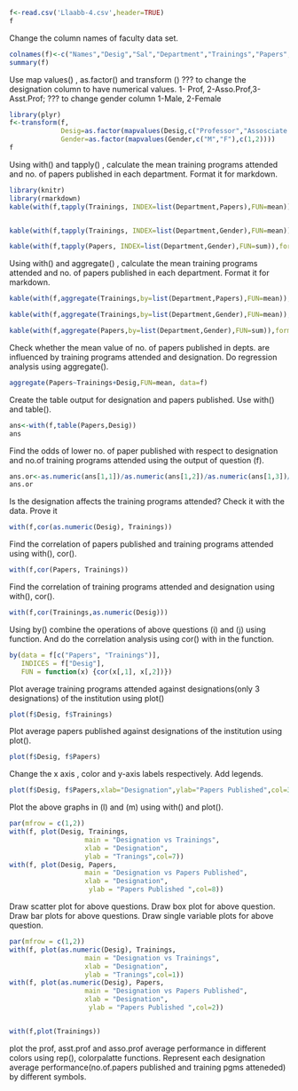 ```{r}
f<-read.csv('Llaabb-4.csv',header=TRUE)
f
```

Change the column names of faculty data set. 
```{r}
colnames(f)<-c("Names","Desig","Sal","Department","Trainings","Papers","Gender")
summary(f)

```

Use map values() , as.factor() and transform ()
??? to change the designation column to have numerical values. 1- Prof, 2-Asso.Prof,3-Asst.Prof;
??? to change gender column 1-Male, 2-Female
```{r}
library(plyr)
f<-transform(f,
             Desig=as.factor(mapvalues(Desig,c("Professor","Assosciate Professor","Assistant Professor"),c(1,2,3))),
             Gender=as.factor(mapvalues(Gender,c("M","F"),c(1,2))))
f

```

Using with() and tapply() , calculate the mean training programs attended and no. of papers published in each department. Format it for markdown.
```{r}
library(knitr)
library(rmarkdown)
kable(with(f,tapply(Trainings, INDEX=list(Department,Papers),FUN=mean)),format="markdown")


kable(with(f,tapply(Trainings, INDEX=list(Department,Gender),FUN=mean)),format="markdown")

kable(with(f,tapply(Papers, INDEX=list(Department,Gender),FUN=sum)),format="markdown")
```

Using with() and aggregate() , calculate the mean training programs attended and no. of papers published in each department. Format it for markdown.
```{r}
kable(with(f,aggregate(Trainings,by=list(Department,Papers),FUN=mean)),format="markdown")

kable(with(f,aggregate(Trainings,by=list(Department,Gender),FUN=mean)),format="markdown")

kable(with(f,aggregate(Papers,by=list(Department,Gender),FUN=sum)),format="markdown")
```

Check whether the mean value of no. of papers published in depts. are influenced by training programs attended and designation. Do regression analysis using aggregate().
```{r}
aggregate(Papers~Trainings+Desig,FUN=mean, data=f)

```

Create the table output for designation and papers published. Use with() and table().
```{r}
ans<-with(f,table(Papers,Desig))
ans
```

Find the odds of lower no. of paper published with respect to designation and no.of training programs attended using the output of question (f).
```{r}
ans.or<-as.numeric(ans[1,1])/as.numeric(ans[1,2])/as.numeric(ans[1,3])/as.numeric(ans[2,1])/as.numeric(ans[2,2])/as.numeric(ans[2,3])/as.numeric(ans[3,1])/as.numeric(ans[3,2])/as.numeric(ans[3,3])/as.numeric(ans[4,1])/as.numeric(ans[4,2])/as.numeric(ans[4,3])/as.numeric(ans[5,1])/as.numeric(ans[5,2])/as.numeric(ans[5,3])/as.numeric(ans[6,1])/as.numeric(ans[6,2])/as.numeric(ans[6,3])
ans.or
```

Is the designation affects the training programs attended? Check it with the data. Prove it
```{r}
with(f,cor(as.numeric(Desig), Trainings))

```

Find the correlation of papers published and training programs attended using with(), cor().
```{r}
with(f,cor(Papers, Trainings))

```

Find the correlation of training programs attended and designation using with(), cor().
```{r}

with(f,cor(Trainings,as.numeric(Desig)))
```

Using by() combine the operations of above questions (i) and (j) using function. And do the correlation analysis using cor() with in the function.
```{r}
by(data = f[c("Papers", "Trainings")], 
   INDICES = f["Desig"], 
   FUN = function(x) {cor(x[,1], x[,2])})

```

Plot average training programs attended against designations(only 3 designations) of the institution using plot()
```{r}
plot(f$Desig, f$Trainings)

```

Plot average papers published against designations of the institution using plot().
```{r}
plot(f$Desig, f$Papers)
```

Change the x axis , color and y-axis labels respectively. Add legends. 
```{r}
plot(f$Desig, f$Papers,xlab="Designation",ylab="Papers Published",col=3,main="Designation vs Papers Published")

```

Plot the above graphs in (l) and (m) using with() and plot().
```{r}
par(mfrow = c(1,2))
with(f, plot(Desig, Trainings, 
                   main = "Designation vs Trainings", 
                   xlab = "Designation", 
                   ylab = "Tranings",col=7))
with(f, plot(Desig, Papers, 
                   main = "Designation vs Papers Published", 
                   xlab = "Designation", 
                    ylab = "Papers Published ",col=8))


```

Draw scatter plot for above questions. Draw box plot for above question. Draw bar plots for above questions. Draw single variable plots for above question.
```{r}
par(mfrow = c(1,2))
with(f, plot(as.numeric(Desig), Trainings, 
                   main = "Designation vs Trainings", 
                   xlab = "Designation", 
                   ylab = "Tranings",col=1))
with(f, plot(as.numeric(Desig), Papers, 
                   main = "Designation vs Papers Published", 
                   xlab = "Designation", 
                    ylab = "Papers Published ",col=2))



```




```{r}

with(f,plot(Trainings))

```

plot the prof, asst.prof and asso.prof average performance in different colors using rep(), colorpalatte functions. Represent each designation average performance(no.of.papers published and training pgms atteneded) by different symbols.
```{r}

```

